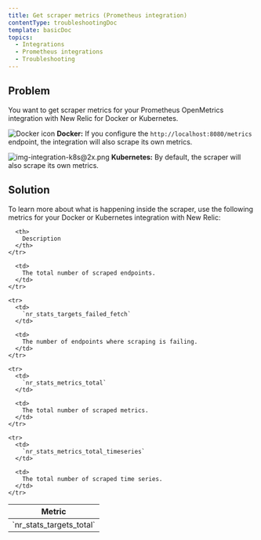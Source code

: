 ```yaml
---
title: Get scraper metrics (Prometheus integration)
contentType: troubleshootingDoc
template: basicDoc
topics:
  - Integrations
  - Prometheus integrations
  - Troubleshooting
---
```


## Problem

You want to get scraper metrics for your Prometheus OpenMetrics integration with New Relic for Docker or Kubernetes.

![Docker icon](./images/docker-logo-crop.png "Docker icon") **Docker:** If you configure the `http://localhost:8080/metrics` endpoint, the integration will also scrape its own metrics.

![img-integration-k8s@2x.png](./images/img-integration-k8s%402x.png "img-integration-k8s@2x.png") **Kubernetes:** By default, the scraper will also scrape its own metrics.

## Solution

To learn more about what is happening inside the scraper, use the following metrics for your Docker or Kubernetes integration with New Relic:

<Table>
  <thead>
    <tr>
      <th>
        Metric
      </th>

      <th>
        Description
      </th>
    </tr>
  </thead>

  <tbody>
    <tr>
      <td>
        `nr_stats_targets_total`
      </td>

      <td>
        The total number of scraped endpoints.
      </td>
    </tr>

    <tr>
      <td>
        `nr_stats_targets_failed_fetch`
      </td>

      <td>
        The number of endpoints where scraping is failing.
      </td>
    </tr>

    <tr>
      <td>
        `nr_stats_metrics_total`
      </td>

      <td>
        The total number of scraped metrics.
      </td>
    </tr>

    <tr>
      <td>
        `nr_stats_metrics_total_timeseries`
      </td>

      <td>
        The total number of scraped time series.
      </td>
    </tr>
  </tbody>
</Table>
